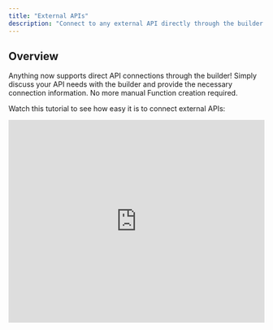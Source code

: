 ```yaml
---
title: "External APIs"
description: "Connect to any external API directly through the builder with simple conversation"
---
```


## Overview

Anything now supports direct API connections through the builder! Simply discuss your API needs with the builder and provide the necessary connection information. No more manual Function creation required.

Watch this tutorial to see how easy it is to connect external APIs:

<Frame caption="External API Integration Demo">
  <iframe
    width="100%"
    height="400"
    src="https://www.loom.com/embed/7bb0b0ada1664992a0941176c0cf2d2c?sid=beca7229-ca3e-4a97-a944-55b915e6fc54"
    title="External API Integration Demo"
    frameBorder="0"
    allow="accelerometer; autoplay; clipboard-write; encrypted-media; gyroscope; picture-in-picture; fullscreen"
    allowFullScreen
    webkitallowfullscreen="true"
    mozallowfullscreen="true"
  />
</Frame>

## How It Works

<CardGroup cols={2}>
  <Card title="Discuss Your Needs" icon="message">
    Tell the builder what API you want to connect to
  </Card>
  <Card title="Provide API Info" icon="key">
    Share API documentation or connection details
  </Card>
  <Card title="Add Credentials" icon="shield">
    Store API keys securely in project settings
  </Card>
  <Card title="Build & Test" icon="play">
    The builder handles the integration automatically
  </Card>
</CardGroup>

## Step-by-Step Guide

<Tip>
  Consider using [Discussion Mode](/essentials#discussion-mode) to plan your API integration before implementing it. This mode helps you explore options and get recommendations without making immediate changes to your code.
</Tip>

<Steps>
  <Step title="Start the Conversation">
    Switch the builder into [Discussion mode](/essentials#discussion-mode) and begin by telling it about your API needs:
    
    ```
    "I want to connect to a pet facts API to display random facts"
    "I need to integrate with the Google Maps API for location services"
    "Connect my app to the SendGrid API for email notifications"
    ```
    
    **Alternative approach:** If you already know the API you want, you can link the builder to it and ask for the perfect prompt:
    
    ```
    "I want to use the Spotify API. Here's the documentation: https://developer.spotify.com/documentation/web-api
    
    Can you create the perfect prompt for me to integrate this into my music app?"
    ```
  </Step>

  <Step title="Review builder response">
    <Frame>
      ![Builder response with API connection information](/images/prompt2.png)
    </Frame>
  </Step>

  <Step title="Change out of discussion mode to execute">
    Using the prompt generated during step 2, paste that into the builder chat with Thinking Mode enabled and submit.
    
    The builder will work to integrate the API per your instructions.
    
    <Frame>
      ![Using the generated prompt in Thinking Mode](/images/prompt3.png)
    </Frame>
  </Step>

  <Step title="Add API Credentials">
    If prompted, store your API credentials securely:
    
    1. Go to **Project Settings** > **Saved Secrets**
    2. Click **"+ Add a new secret"**
    3. The builder will relay the naming convention for your API key, please ensure you match that exactly.
    4. Enter your API key or token
    
    <Note>
      Not all APIs require authentication keys. Some public APIs can be accessed without credentials.
    </Note>
    
    <Warning>
      Always use Saved Secrets to store sensitive credentials. Never hardcode API keys in your prompts.
    </Warning>
  </Step>

  <Step title="Test and Refine">
    Test your API integration:
    
    - Use **[Preview Mode](/builder/controls#demo-code-and-preview)** to test the full user experience
    - Check that API calls work correctly
    - Verify error handling and edge cases
    
    If something isn't working, simply tell the builder what's wrong and it will fix it.
  </Step>
</Steps>

## Common API Integration Examples

### Email Services (SendGrid, Mailgun)
```
"Connect to SendGrid to send welcome emails when users sign up, 
and order confirmation emails when they make a purchase."
```

### Maps and Location (Google Maps, Mapbox)
```
"Add Google Maps to show nearby restaurants. Users should be 
able to see their location and get directions to restaurants."
```

### Social Media APIs (Twitter, Instagram)
```
"Connect to Twitter API to display recent tweets on my homepage 
and allow users to share content to their Twitter accounts."
```

### Weather and Data APIs
```
"Add weather information to my app using the OpenWeatherMap API. 
Show current weather and 5-day forecast for the user's location."
```

## Best Practices

### Security
- **Always use Saved Secrets** for API keys and tokens
- **Never share credentials** in chat or code
- **Use environment variables** for different environments (dev/prod)

### Error Handling
- Let the builder know how you want to handle API failures
- Specify user-friendly error messages
- Plan for rate limiting and timeouts



## Troubleshooting

### API Connection Issues
If your API integration isn't working:

1. **Check credentials**: Verify API keys are correct and active
2. **Review API limits**: Ensure you haven't exceeded rate limits
3. **Check documentation**: Make sure you're using the correct endpoints
4. **Ask the builder**: Describe the error and let the builder help fix it

### Common Error Messages
- **"Invalid API key"**: Check your credentials in Saved Secrets
- **"Rate limit exceeded"**: Implement proper rate limiting or upgrade your API plan
- **"Endpoint not found"**: Verify the API endpoint URL and method

